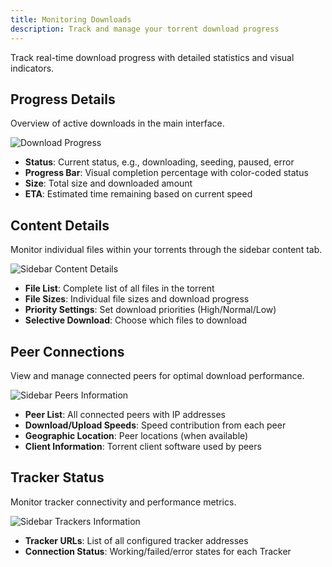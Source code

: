 ```yaml
---
title: Monitoring Downloads
description: Track and manage your torrent download progress
---
```


Track real-time download progress with detailed statistics and visual indicators.

## Progress Details

Overview of active downloads in the main interface.

![Download Progress](/screenshots/TorrentVibeScreenshot_DownloadingProgress.jpeg)

- **Status**: Current status, e.g., downloading, seeding, paused, error
- **Progress Bar**: Visual completion percentage with color-coded status
- **Size**: Total size and downloaded amount
- **ETA**: Estimated time remaining based on current speed

## Content Details

Monitor individual files within your torrents through the sidebar content tab.

![Sidebar Content Details](/screenshots/TorrentVibeScreenshot_Downloading_Sidebar_Contents.jpeg)

- **File List**: Complete list of all files in the torrent
- **File Sizes**: Individual file sizes and download progress
- **Priority Settings**: Set download priorities (High/Normal/Low)
- **Selective Download**: Choose which files to download

## Peer Connections

View and manage connected peers for optimal download performance.

![Sidebar Peers Information](/screenshots/TorrentVibeScreenshot_Downloading_Sidebar_Peers.jpeg)

- **Peer List**: All connected peers with IP addresses
- **Download/Upload Speeds**: Speed contribution from each peer
- **Geographic Location**: Peer locations (when available)
- **Client Information**: Torrent client software used by peers

## Tracker Status

Monitor tracker connectivity and performance metrics.

![Sidebar Trackers Information](/screenshots/TorrentVibeScreenshot_Downloading_Sidebar_Trackers.png)

- **Tracker URLs**: List of all configured tracker addresses
- **Connection Status**: Working/failed/error states for each Tracker
